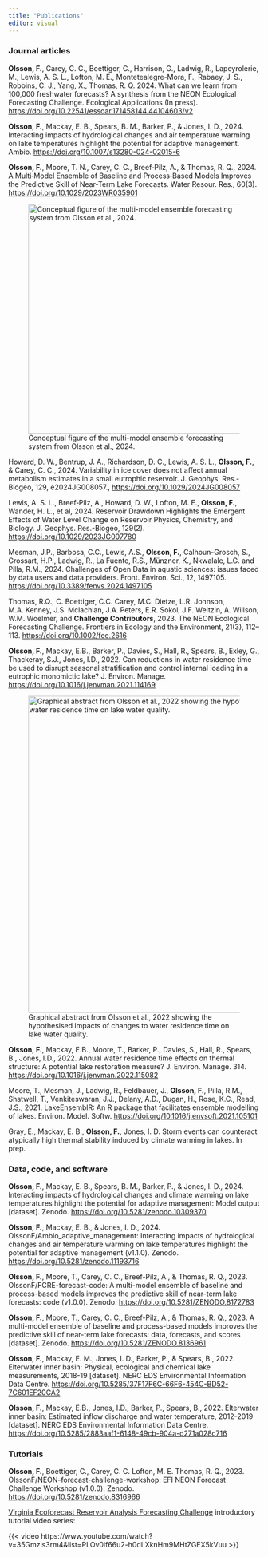 ```yaml
---
title: "Publications"
editor: visual
---
```


### Journal articles

**Olsson, F.**, Carey, C. C., Boettiger, C., Harrison, G., Ladwig, R., Lapeyrolerie, M., Lewis, A. S. L., Lofton, M. E., Montetealegre-Mora, F., Rabaey, J. S., Robbins, C. J., Yang, X., Thomas, R. Q. 2024. What can we learn from 100,000 freshwater forecasts? A synthesis from the NEON Ecological Forecasting Challenge. Ecological Applications (In press). <https://doi.org/10.22541/essoar.171458144.44104603/v2>

**Olsson, F.**, Mackay, E. B., Spears, B. M., Barker, P., & Jones, I. D., 2024. Interacting impacts of hydrological changes and air temperature warming on lake temperatures highlight the potential for adaptive management. Ambio. <https://doi.org/10.1007/s13280-024-02015-6>

**Olsson, F.**, Moore, T. N., Carey, C. C., Breef‐Pilz, A., & Thomas, R. Q., 2024. A Multi‐Model Ensemble of Baseline and Process‐Based Models Improves the Predictive Skill of Near‐Term Lake Forecasts. Water Resour. Res., 60(3). <https://doi.org/10.1029/2023WR035901>

![Conceptual figure of the multi-model ensemble forecasting system from Olsson et al., 2024.](images/WRRconcept.png){.lightbox fig-alt="Box and arrow diagram of the generation of multi-model ensemble water temperature forecasts" fig-align="center" width="460"}

Howard, D. W., Bentrup, J. A., Richardson, D. C., Lewis, A. S. L., **Olsson, F.**, & Carey, C. C., 2024. Variability in ice cover does not affect annual metabolism estimates in a small eutrophic reservoir. J. Geophys. Res.-Biogeo, 129, e2024JG008057., <https://doi.org/10.1029/2024JG008057>

Lewis, A. S. L., Breef‐Pilz, A., Howard, D. W., Lofton, M. E., **Olsson, F.**, Wander, H. L., et al, 2024. Reservoir Drawdown Highlights the Emergent Effects of Water Level Change on Reservoir Physics, Chemistry, and Biology. J. Geophys. Res.-Biogeo, 129(2). <https://doi.org/10.1029/2023JG007780>

Mesman, J.P., Barbosa, C.C., Lewis, A.S., **Olsson, F.**, Calhoun-Grosch, S., Grossart, H.P., Ladwig, R., La Fuente, R.S., Münzner, K., Nkwalale, L.G. and Pilla, R.M., 2024. Challenges of Open Data in aquatic sciences: issues faced by data users and data providers. Front. Environ. Sci., 12, 1497105. <https://doi.org/10.3389/fenvs.2024.1497105>

Thomas, R.Q., C. Boettiger, C.C. Carey, M.C. Dietze, L.R. Johnson, M.A. Kenney, J.S. Mclachlan, J.A. Peters, E.R. Sokol, J.F. Weltzin, A. Willson, W.M. Woelmer, and **Challenge Contributors**, 2023. The NEON Ecological Forecasting Challenge. Frontiers in Ecology and the Environment, 21(3), 112--113. <https://doi.org/10.1002/fee.2616>

**Olsson, F.**, Mackay, E.B., Barker, P., Davies, S., Hall, R., Spears, B., Exley, G., Thackeray, S.J., Jones, I.D., 2022. Can reductions in water residence time be used to disrupt seasonal stratification and control internal loading in a eutrophic monomictic lake? J. Environ. Manage. <https://doi.org/10.1016/j.jenvman.2021.114169>

![Graphical abstract from Olsson et al., 2022 showing the hypothesised impacts of changes to water residence time on lake water quality.](images/graphicalabstract_JEM.jpg){.lightbox fig-align="center" width="635" fig-alt="Comparisons of hypothesised water quality with and without water residence time management. Shorter water residence times are hypothesised to result in weaker thermal stratification, reduced hypolimnetic anoxia, and improved water quality."}

**Olsson, F.**, Mackay, E.B., Moore, T., Barker, P., Davies, S., Hall, R., Spears, B., Jones, I.D., 2022. Annual water residence time effects on thermal structure: A potential lake restoration measure? J. Environ. Manage. 314. <https://doi.org/10.1016/j.jenvman.2022.115082>

Moore, T., Mesman, J., Ladwig, R., Feldbauer, J., **Olsson, F.**, Pilla, R.M., Shatwell, T., Venkiteswaran, J.J., Delany, A.D., Dugan, H., Rose, K.C., Read, J.S., 2021. LakeEnsemblR: An R package that facilitates ensemble modelling of lakes. Environ. Model. Softw. <https://doi.org/10.1016/j.envsoft.2021.105101>

Gray, E., Mackay, E. B., **Olsson, F.**, Jones, I. D. Storm events can counteract atypically high thermal stability induced by climate warming in lakes. In prep.

### Data, code, and software

**Olsson, F.**, Mackay, E. B., Spears, B. M., Barker, P., & Jones, I. D., 2024. Interacting impacts of hydrological changes and climate warming on lake temperatures highlight the potential for adaptive management: Model output \[dataset\]. Zenodo. <https://doi.org/10.5281/zenodo.10309370>

**Olsson, F.**, Mackay, E. B., & Jones, I. D., 2024. OlssonF/Ambio_adaptive_management: Interacting impacts of hydrological changes and air temperature warming on lake temperatures highlight the potential for adaptive management (v1.1.0). Zenodo. <https://doi.org/10.5281/zenodo.11193716>

**Olsson, F.**, Moore, T., Carey, C. C., Breef-Pilz, A., & Thomas, R. Q., 2023. OlssonF/FCRE-forecast-code: A multi-model ensemble of baseline and process-based models improves the predictive skill of near-term lake forecasts: code (v1.0.0). Zenodo. <https://doi.org/10.5281/ZENODO.8172783>

**Olsson, F.**, Moore, T., Carey, C. C., Breef-Pilz, A., & Thomas, R. Q., 2023. A multi-model ensemble of baseline and process-based models improves the predictive skill of near-term lake forecasts: data, forecasts, and scores \[dataset\]. Zenodo. <https://doi.org/10.5281/ZENODO.8136961>

**Olsson, F.**, Mackay, E. M., Jones, I. D., Barker, P., & Spears, B., 2022. Elterwater inner basin: Physical, ecological and chemical lake measurements, 2018-19 \[dataset\]. NERC EDS Environmental Information Data Centre. <https://doi.org/10.5285/37F17F6C-66F6-454C-BD52-7C601EF20CA2>

**Olsson, F.**, Mackay, E.B., Jones, I.D., Barker, P., Spears, B., 2022. Elterwater inner basin: Estimated inflow discharge and water temperature, 2012-2019 \[dataset\]. NERC EDS Environmental Information Data Centre. <https://doi.org/10.5285/2883aaf1-6148-49cb-904a-d271a028c716>

### Tutorials

**Olsson, F.**, Boettiger, C., Carey, C. C. Lofton, M. E. Thomas, R. Q., 2023. OlssonF/NEON-forecast-challenge-workshop: EFI NEON Forecast Challenge Workshop (v1.0.0). Zenodo. <https://doi.org/10.5281/zenodo.8316966>

[Virginia Ecoforecast Reservoir Analysis Forecasting Challenge](https://www.ltreb-reservoirs.org/vera4cast/learn-more.html) introductory tutorial video series:

{{< video https://www.youtube.com/watch?v=35Gmzls3rm4&list=PLOv0if66u2-h0dLXknHm9MHtZGEX5kVuu >}}

